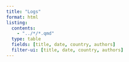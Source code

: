 ```yaml
---
title: "Logs"
format: html
listing:
  contents:
    - "../*/*.qmd"
  type: table
  fields: [title, date, country, authors]
  filter-ui: [title, date, country, authors]
---
```

